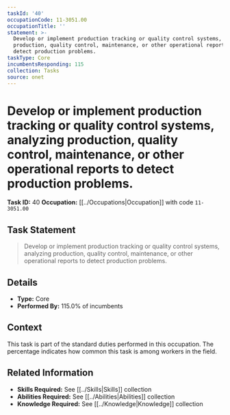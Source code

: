 ```yaml
---
taskId: '40'
occupationCode: 11-3051.00
occupationTitle: ''
statement: >-
  Develop or implement production tracking or quality control systems, analyzing
  production, quality control, maintenance, or other operational reports to
  detect production problems.
taskType: Core
incumbentsResponding: 115
collection: Tasks
source: onet
---
```

# Develop or implement production tracking or quality control systems, analyzing production, quality control, maintenance, or other operational reports to detect production problems.

**Task ID:** 40
**Occupation:** [[../Occupations|Occupation]] with code `11-3051.00`

## Task Statement

> Develop or implement production tracking or quality control systems, analyzing production, quality control, maintenance, or other operational reports to detect production problems.

## Details

- **Type:** Core
- **Performed By:** 115.0% of incumbents

## Context

This task is part of the standard duties performed in this occupation. The percentage indicates how common this task is among workers in the field.

## Related Information

- **Skills Required:** See [[../Skills|Skills]] collection
- **Abilities Required:** See [[../Abilities|Abilities]] collection
- **Knowledge Required:** See [[../Knowledge|Knowledge]] collection
